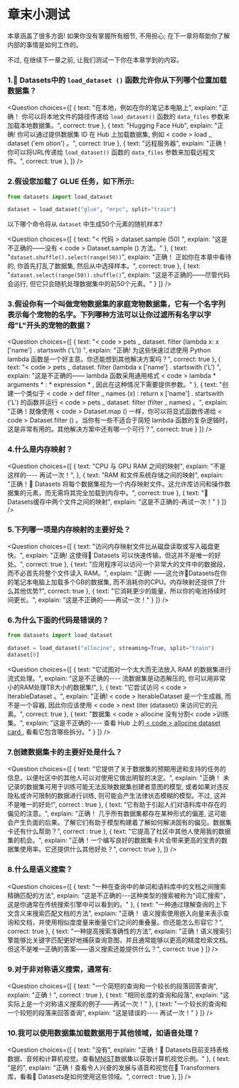<!-- DISABLE-FRONTMATTER-SECTIONS -->

# 章末小测试

<CourseFloatingBanner
    chapter={5}
    classNames="absolute z-10 right-0 top-0"
/>

本章涵盖了很多方面! 如果你没有掌握所有细节, 不用担心; 在下一章将帮助你了解内部的事情是如何工作的。

不过, 在继续下一章之前, 让我们测试一下你在本章学到的内容。

### 1.🤗 Datasets中的 `load_dataset ()` 函数允许你从下列哪个位置加载数据集？
<Question
	choices={[
		{
			text: "在本地，例如在你的笔记本电脑上",
			explain: "正确！ 你可以将本地文件的路径传递给 <code>load_dataset()</code> 函数的 <code>data_files</code> 参数来加载本地数据集。",
			correct: true
		},
		{
			text: "Hugging Face Hub",
			explain: "正确! 你可以通过提供数据集 ID 在 Hub 上加载数据集, 例如 < code > load _ dataset ('em otion') </code > 。",
			correct: true
		},
		{
			text: "远程服务器",
			explain: "正确！ 你可以将URL传递给 <code>load_dataset()</code> 函数的 <code>data_files</code> 参数来加载远程文件。",
			correct: true
		},
	]}
/>

### 2.假设您加载了 GLUE 任务，如下所示:
```py
from datasets import load_dataset

dataset = load_dataset("glue", "mrpc", split="train")
```

以下哪个命令将从 `dataset` 中生成50个元素的随机样本?

<Question
	choices={[
		{
			text: "< 代码 > dataset.sample (50) </code >",
			explain: "这是不正确的——没有 < code > Dataset.sample () </code > 方法。"
		},
		{
			text: "<code>dataset.shuffle().select(range(50))</code>",
			explain: "正确！ 正如你在本章中看待的, 你首先打乱了数据集, 然后从中选择样本。",
			correct: true
		},
		{
			text: "<code>dataset.select(range(50)).shuffle()</code>",
			explain: "这是不正确的——尽管代码会运行, 但它只会随机处理数据集中的前50个元素。"
		}
	]}
/>

### 3.假设你有一个叫做宠物数据集的家庭宠物数据集，它有一个名字列表示每个宠物的名字。下列哪种方法可以让你过滤所有名字以字母"L"开头的宠物的数据？
<Question
	choices={[
		{
			text: "< code > pets _ dataset. filter (lambda x: x ['name'] . startswith ('L')) </code >",
			explain: "正确! 为这些快速过滤使用 Python lambda 函数是一个好主意。你还能想到其他解决方案吗？",
			correct: true
		},
		{
			text: "< code > pets _ dataset. filter (lambda x ['name'] . startswith ('L') </code >",
			explain: "这是不正确的—— lambda 函数采用通用格式 < code > lambda * arguments * : * expression * </code >, 因此在这种情况下需要提供参数。"
		},
		{
			text: "创建一个类似于 < code > def filter _ names (x) : return x ['name'] . startswith ('L') </code > 的函数并运行 < code > pets _ dataset. filter (filter _ names) </code > 。",
			explain: "正确！就像使用 < code > Dataset.map () </code > 一样，你可以将显式函数传递给 < code > Dataset.filter () </code > 。当你有一些不适合于简短 lambda 函数的复杂逻辑时，这是非常有用的。其他解决方案中还有哪一个可行？",
			correct: true
		}
	]}
/>

### 4.什么是内存映射？
<Question
	choices={[
		{
			text: "CPU 与 GPU RAM 之间的映射",
			explain: "不是这样的---- 再试一次！",
		},
		{
			text: "RAM 和文件系统存储之间的映射",
			explain: "正确！🤗 Datasets 将每个数据集视为一个内存映射文件。这允许库访问和操作数据集的元素，而无需将其完全加载到内存中。",
			correct: true
		},
		{
			text: "🤗 Datasets缓存中两个文件之间的映射",
			explain: "这是不正确的-再试一次！"
		}
	]}
/>

### 5.下列哪一项是内存映射的主要好处？
<Question
	choices={[
		{
			text: "访问内存映射文件比从磁盘读取或写入磁盘更快。",
			explain: "正确! 这使得🤗 Datasets 可以快速传输，但这并不是唯一的好处。",
			correct: true
		},
		{
			text: "应用程序可以访问一个非常大的文件中的数据段，而不必首先将整个文件读入 RAM。",
			explain: "正确! ——这允许🤗Datasets在你的笔记本电脑上加载多个GB的数据集, 而不消耗你的CPU。内存映射还提供了什么其他优势?",
			correct: true
		},
		{
			text: "它消耗更少的能量，所以你的电池持续时间更长。",
			explain: "这是不正确的——再试一次！"
		}
	]}
/>

### 6.为什么下面的代码是错误的？
```py
from datasets import load_dataset

dataset = load_dataset("allocine", streaming=True, split="train")
dataset[0]
```

<Question
	choices={[
		{
			text: "它试图对一个太大而无法放入 RAM 的数据集进行流式处理。",
			explain: "这是不正确的---- 流数据集是动态解压的, 你可以用非常小的RAM处理TB大小的数据集!",
		},
		{
			text: "它尝试访问 < code > IterableDataset </code > 。",
			explain: "正确! < code > IterableDataset </code > 是一个生成器, 而不是一个容器, 因此你应该使用 < code > next (iter (dataset)) </code > 来访问它的元素。",
			correct: true
		},
		{
			text: "数据集 < code > allocine </code > 没有分割< code >训练集</code >。",
			explain: "这是不正确的---- 查看 Hub 上的[ < code > allocine </code > dataset card ]( https://huggingface.co/datasets/allocine ), 看看它包含哪些拆分。"
		}
	]}
/>

### 7.创建数据集卡的主要好处是什么？
<Question
	choices={[
		{
			text: "它提供了关于数据集的预期用途和支持的任务的信息，以便社区中的其他人可以对使用它做出明智的决定。",
			explain: "正确！ 未记录的数据集可用于训练可能无法反映数据集创建者意图的模型, 或者如果对违反隐私或许可限制的数据进行训练, 则可能会产生法律状态模糊的模型。不过, 这并不是唯一的好处!",
			correct : true
		},
		{
			text: "它有助于引起人们对语料库中存在的偏见的注意。",
			explain: "正确！ 几乎所有数据集都存在某种形式的偏差, 这可能会产生负面的后果。了解它们有助于模型构建着了解如何解决固有的偏见。数据集卡还有什么帮助？",
			correct : true
		},
		{
			text: "它提高了社区中其他人使用我的数据集的机会。",
			explain: "正确！一个编写良好的数据集卡片会带来更高的宝贵的数据集使用率。它还提供什么其他好处？",
			correct: true
		},
	]}
/>


### 8.什么是语义搜索？
<Question
	choices={[
		{
			text: "一种在查询中的单词和语料库中的文档之间搜索精确匹配的方法",
			explain: "这是不正确的---这种类型的搜索被称为“词汇搜索”，这是你通常在传统搜索引擎中可以看到的。"
		},
		{
			text: "一种通过理解查询的上下文含义来搜索匹配文档的方法",
			explain: "正确！ 语义搜索使用嵌入向量来表示查询和文档，并使用相似度度量来衡量它们之间的重叠量。你还能怎么形容它？",
			correct: true
		},
		{
			text: "一种提高搜索准确性的方法",
			explain: "正确！语义搜索引擎能够比关键字匹配更好地捕获查询意图，并且通常能够以更高的精度检索文档。但这不是唯一正确的答案——语义搜索还能提供什么？",
			correct: true
		}
	]}
/>

### 9.对于非对称语义搜索，通常有:
<Question
	choices={[
		{
			text: "一个简短的查询和一个较长的段落回答查询",
			explain: "正确！",
			correct : true
		},
		{
			text: "相同长度的查询和段落",
			explain: "这实际上是一个对称语义搜索的例子——再试一次！"
		},
		{
			text: "一个较长的查询和一个较短的段落来回答查询",
			explain: "这是错误的---- 再试一次！"
		}
	]}
/>

### 10.我可以使用数据集加载数据用于其他领域，如语音处理？
<Question
	choices={[
		{
			text: "没有",
			explain: "正确！🤗 Datasets目前支持表格数据、音频和计算机视觉。查看[MNIST]( https://huggingface.co/datasets/allocine )数据集以获取计算机视觉示例。"
		},
		{
			text: "是的",
			explain: "正确！查看令人兴奋的发展与语音和视觉在🤗 Transformers库，看看🤗 Datasets是如何使用这些领域。",
			correct : true
		},
	]}
/>
